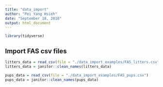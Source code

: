 ```yaml
---
title: "data_import"
author: "Pei Yang Hsieh"
date: "September 18, 2018"
output: html_document
---
```


```r
library(tidyverse)
```

## Import FAS csv files

```r
litters_data = read_csv(file = "./data_import_examples/FAS_litters.csv")
litters_data = janitor::clean_names(litters_data)

pups_data = read_csv(file = "./data_import_examples/FAS_pups.csv")
pups_data = janitor::clean_names(pups_data)
```

